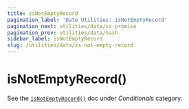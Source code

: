 ```yaml
---
title: isNotEmptyRecord
pagination_label: 'Date Utilities: isNotEmptyRecord'
pagination_next: utilities/data/is-promise
pagination_prev: utilities/data/hash
sidebar_label: isNotEmptyRecord
slug: /utilities/data/is-not-empty-record
---
```



<PackageCaption packageName='@spa-tools/utilities' />

# isNotEmptyRecord()

See the [`isNotEmptyRecord()`](../conditionals/is-not-empty-record) doc under _Conditionals_ category.
